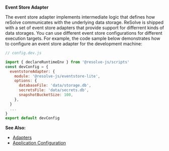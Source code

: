 **Event Store Adapter**

The event store adapter implements intermediate logic that defines how reSolve communicates with the underlying data storage. ReSolve is shipped with a set of event store adapters that provide support for differrent kinds of data storages. You can use different event store configurations for different execution targets. For example, the code sample below demonstrates how to configure an event store adapter for the development machine:

```js
// config.dev.js

import { declareRuntimeEnv } from '@resolve-js/scripts'
const devConfig = {
  eventstoreAdapter: {
    module: '@resolve-js/eventstore-lite',
    options: {
      databaseFile: 'data/storage.db',
      secretsFile: 'data/secrets.db',
      snapshotBucketSize: 100,
    },
  }
  ...
}
export default devConfig
```

**See Also:**

- [Adapters](../../adapters.md)
- [Application Configuration](../../application-configuration.md)
